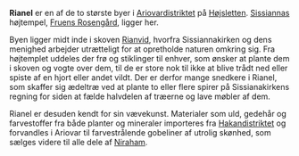 {{title:Rianel}}
{{author:Laura Holmegaard}}
{{timestamp:2010-06-14T06:09:01Z}}
{{copyright:Rianel}}
'''Rianel''' er en af de to største byer i [[Ariovardistriktet]] på [[Højsletten]]. [[Sissianna|Sissiannas]] højtempel, [[Fruens Rosengård]], ligger her.

Byen ligger midt inde i skoven [[Rianvid]], hvorfra Sissiannakirken og dens menighed arbejder utrætteligt for at opretholde naturen omkring sig. Fra højtemplet uddeles der frø og stiklinger til enhver, som ønsker at plante dem i skoven og vogte over dem, til de er store nok til ikke at blive trådt ned eller spiste af en hjort eller andet vildt. Der er derfor mange snedkere i Rianel, som skaffer sig ædeltræ ved at plante to eller flere spirer på Sissianakirkens regning for siden at fælde halvdelen af træerne og lave møbler af dem.

Rianel er desuden kendt for sin vævekunst. Materialer som uld, gedehår og farvestoffer fra både planter og mineraler importeres fra [[Hakandistriktet]] og forvandles i Ariovar til farvestrålende gobeliner af utrolig skønhed, som sælges videre til alle dele af [[Niraham]].
